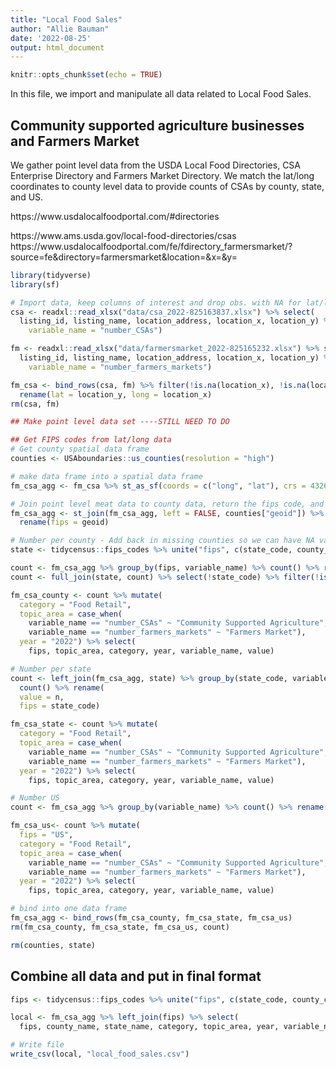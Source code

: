 ```yaml
---
title: "Local Food Sales"
author: "Allie Bauman"
date: '2022-08-25'
output: html_document
---
```


```r
knitr::opts_chunk$set(echo = TRUE)
```

In this file, we import and manipulate all data related to Local Food Sales.  


## Community supported agriculture businesses and Farmers Market

We gather point level data from the USDA Local Food Directories, CSA Enterprise Directory and Farmers Market Directory. We match the lat/long coordinates to county level data to provide counts of CSAs by county, state, and US. 

https://www.usdalocalfoodportal.com/#directories

https://www.ams.usda.gov/local-food-directories/csas
https://www.usdalocalfoodportal.com/fe/fdirectory_farmersmarket/?source=fe&directory=farmersmarket&location=&x=&y=


```r
library(tidyverse)
library(sf)

# Import data, keep columns of interest and drop obs. with NA for lat/long
csa <- readxl::read_xlsx("data/csa_2022-825163837.xlsx") %>% select(
  listing_id, listing_name, location_address, location_x, location_y) %>% mutate(
    variable_name = "number_CSAs")

fm <- readxl::read_xlsx("data/farmersmarket_2022-825165232.xlsx") %>% select(
  listing_id, listing_name, location_address, location_x, location_y) %>% mutate(
    variable_name = "number_farmers_markets")

fm_csa <- bind_rows(csa, fm) %>% filter(!is.na(location_x), !is.na(location_y)) %>% 
  rename(lat = location_y, long = location_x)
rm(csa, fm)

## Make point level data set ----STILL NEED TO DO 

## Get FIPS codes from lat/long data
# Get county spatial data frame
counties <- USAboundaries::us_counties(resolution = "high")

# make data frame into a spatial data frame
fm_csa_agg <- fm_csa %>% st_as_sf(coords = c("long", "lat"), crs = 4326, remove = FALSE)

# Join point level meat data to county data, return the fips code, and turn back into a regular data frame
fm_csa_agg <- st_join(fm_csa_agg, left = FALSE, counties["geoid"]) %>% as.data.frame() %>% 
  rename(fips = geoid)

# Number per county - Add back in missing counties so we can have NA values for them
state <- tidycensus::fips_codes %>% unite("fips", c(state_code, county_code), sep = "", remove = FALSE) %>% select(fips, state_code)

count <- fm_csa_agg %>% group_by(fips, variable_name) %>% count() %>% rename(value = n)
count <- full_join(state, count) %>% select(!state_code) %>% filter(!is.na(value))

fm_csa_county <- count %>% mutate(
  category = "Food Retail",
  topic_area = case_when(
    variable_name == "number_CSAs" ~ "Community Supported Agriculture", 
    variable_name == "number_farmers_markets" ~ "Farmers Market"),
  year = "2022") %>% select(
    fips, topic_area, category, year, variable_name, value) 

# Number per state
count <- left_join(fm_csa_agg, state) %>% group_by(state_code, variable_name) %>% 
  count() %>% rename(
  value = n, 
  fips = state_code)

fm_csa_state <- count %>% mutate(
  category = "Food Retail",
  topic_area = case_when(
    variable_name == "number_CSAs" ~ "Community Supported Agriculture", 
    variable_name == "number_farmers_markets" ~ "Farmers Market"),
  year = "2022") %>% select(
    fips, topic_area, category, year, variable_name, value) 

# Number US
count <- fm_csa_agg %>% group_by(variable_name) %>% count() %>% rename(value = n)

fm_csa_us<- count %>% mutate(
  fips = "US",
  category = "Food Retail",
  topic_area = case_when(
    variable_name == "number_CSAs" ~ "Community Supported Agriculture", 
    variable_name == "number_farmers_markets" ~ "Farmers Market"),
  year = "2022") %>% select(
    fips, topic_area, category, year, variable_name, value) 

# bind into one data frame 
fm_csa_agg <- bind_rows(fm_csa_county, fm_csa_state, fm_csa_us)
rm(fm_csa_county, fm_csa_state, fm_csa_us, count)

rm(counties, state)
```

## Combine all data and put in final format 

```r
fips <- tidycensus::fips_codes %>% unite("fips", c(state_code, county_code), sep = "", remove = FALSE) %>% select(fips, state_name, county) %>% rename(county_name= county) 

local <- fm_csa_agg %>% left_join(fips) %>% select(
  fips, county_name, state_name, category, topic_area, year, variable_name, value)

# Write file 
write_csv(local, "local_food_sales.csv")
```
